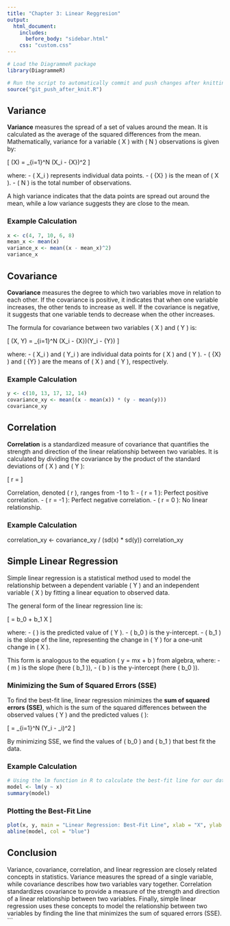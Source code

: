 ```yaml
---
title: "Chapter 3: Linear Reggresion"
output:
  html_document:
    includes:
      before_body: "sidebar.html"
    css: "custom.css"
---
```


```r
# Load the DiagrammeR package
library(DiagrammeR)
```

```r
# Run the script to automatically commit and push changes after knitting
source("git_push_after_knit.R")
```

## Variance

**Variance** measures the spread of a set of values around the mean. It is calculated as the average of the squared differences from the mean. Mathematically, variance for a variable \( X \) with \( N \) observations is given by:

\[
\text{Var}(X) = \frac{1}{N} \sum_{i=1}^N (X_i - \bar{X})^2
\]

where:
- \( X_i \) represents individual data points.
- \( \bar{X} \) is the mean of \( X \).
- \( N \) is the total number of observations.

A high variance indicates that the data points are spread out around the mean, while a low variance suggests they are close to the mean.

### Example Calculation
```r
x <- c(4, 7, 10, 6, 8)
mean_x <- mean(x)
variance_x <- mean((x - mean_x)^2)
variance_x
```

## Covariance

**Covariance** measures the degree to which two variables move in relation to each other. If the covariance is positive, it indicates that when one variable increases, the other tends to increase as well. If the covariance is negative, it suggests that one variable tends to decrease when the other increases.

The formula for covariance between two variables \( X \) and \( Y \) is:

\[
\text{Cov}(X, Y) = \frac{1}{N} \sum_{i=1}^N (X_i - \bar{X})(Y_i - \bar{Y})
\]

where:
- \( X_i \) and \( Y_i \) are individual data points for \( X \) and \( Y \).
- \( \bar{X} \) and \( \bar{Y} \) are the means of \( X \) and \( Y \), respectively.

### Example Calculation
```r
y <- c(10, 13, 17, 12, 14)
covariance_xy <- mean((x - mean(x)) * (y - mean(y)))
covariance_xy
```

## Correlation

**Correlation** is a standardized measure of covariance that quantifies the strength and direction of the linear relationship between two variables. It is calculated by dividing the covariance by the product of the standard deviations of \( X \) and \( Y \):

\[
r = \frac{\text{Cov}(X, Y)}{\sqrt{Var(X) \cdot Var(Y)}}
\]

Correlation, denoted \( r \), ranges from -1 to 1:
- \( r = 1 \): Perfect positive correlation.
- \( r = -1 \): Perfect negative correlation.
- \( r = 0 \): No linear relationship.

### Example Calculation
correlation_xy <- covariance_xy / (sd(x) * sd(y))
correlation_xy

## Simple Linear Regression

Simple linear regression is a statistical method used to model the relationship between a dependent variable \( Y \) and an independent variable \( X \) by fitting a linear equation to observed data.

The general form of the linear regression line is:

\[
\hat{Y} = b_0 + b_1 X
\]

where:
- \( \hat{Y} \) is the predicted value of \( Y \).
- \( b_0 \) is the y-intercept.
- \( b_1 \) is the slope of the line, representing the change in \( Y \) for a one-unit change in \( X \).

This form is analogous to the equation \( y = mx + b \) from algebra, where:
- \( m \) is the slope (here \( b_1 \)),
- \( b \) is the y-intercept (here \( b_0 \)).

### Minimizing the Sum of Squared Errors (SSE)

To find the best-fit line, linear regression minimizes the **sum of squared errors (SSE)**, which is the sum of the squared differences between the observed values \( Y \) and the predicted values \( \hat{Y} \):

\[
\text{SSE} = \sum_{i=1}^N (Y_i - \hat{Y}_i)^2
\]

By minimizing SSE, we find the values of \( b_0 \) and \( b_1 \) that best fit the data.

### Example Calculation
```r
# Using the lm function in R to calculate the best-fit line for our data.
model <- lm(y ~ x)
summary(model)
```

### Plotting the Best-Fit Line
```r
plot(x, y, main = "Linear Regression: Best-Fit Line", xlab = "X", ylab = "Y")
abline(model, col = "blue")
```
## Conclusion

Variance, covariance, correlation, and linear regression are closely related concepts in statistics. Variance measures the spread of a single variable, while covariance describes how two variables vary together. Correlation standardizes covariance to provide a measure of the strength and direction of a linear relationship between two variables. Finally, simple linear regression uses these concepts to model the relationship between two variables by finding the line that minimizes the sum of squared errors (SSE).
```